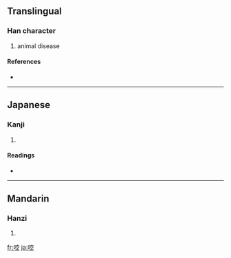 ==Translingual==

===Han character===
{{Han char|rn=30|rad=口|as=08|sn=11|four=|canj=口十金一 (RJCM)}}

# animal disease

====References====
* {{Han ref|kx=0195.060|dkj=03810|dj=0416.070|hdz=10646.070|uh=554C|ud=21836}}

----

==Japanese==

===Kanji===
{{ja-kanji|grade=|rs=口08}}

# {{defn|Japanese}}

====Readings====
* {{ja-readings|on=[[こう]] (kō)|kun=[[しかる]] (shikaru)}}

----

==Mandarin==

===Hanzi===
{{cmn-hanzi|pin=[[xiāng]] ([[xiang1]])|wg=hsiang<sup>1</sup>}}

# {{defn|Mandarin}}

[[fr:啌]]
[[ja:啌]]